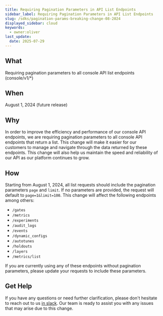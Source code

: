 ```yaml
---
title: Requiring Pagination Parameters in API List Endpoints
sidebar_label: Requiring Pagination Parameters in API List Endpoints
slug: /sdks/pagination-params-breaking-change-08-2024
displayed_sidebar: cloud
keywords:
  - owner:oliver
last_update:
  date: 2025-07-29
---
```


## What

Requiring pagination parameters to all console API list endpoints (console/v1/*)

## When

August 1, 2024 (future release)

## Why

In order to improve the efficiency and performance of our console API endpoints, we are requiring pagination parameters to all console API endpoints that return a list. This change will make it easier for our customers to manage and navigate through the data returned by these endpoints. This change will also help us maintain the speed and reliability of our API as our platform continues to grow.

## How

Starting from August 1, 2024, all list requests should include the pagination parameters `page` and `limit`. If no parameters are provided, the request will default to `page=1&limit=100`. This change will affect the following endpoints among others:

- `/gates`
- `/metrics`
- `/experiments`
- `/audit_logs`
- `/events`
- `/dynamic_configs`
- `/autotunes`
- `/holdouts`
- `/layers`
- `/metrics/list`

If you are currently using any of these endpoints without pagination parameters, please update your requests to include these parameters.

## Get Help

If you have any questions or need further clarification, please don't hesitate to reach out to us [in slack](https://statsig.com/slack). Our team is ready to assist you with any issues that may arise due to this change.

